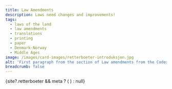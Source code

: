 ```yaml
---
title: Law Amendments
description: Laws need changes and improvements!
tags:
  - laws of the land
  - law amendments
  - translations
  - printing
  - paper
  - Denmark-Norway
  - Middle Ages
image: /images/card-images/retterboeter-introduksjon.jpg
alt: 'First paragraph from the section of Law amendments from the Codex Reenhielmianus (Mh 15, 128r)'
breadcrumb: false
---
```




<SitatHero 
    title='Law Amendments'
    ingress='«… the law book that the honourable lord King Magnus, our father, produced, in some cases does not seem to provide the clear reasoning that people need, and there are more circumstances in the cases than one can expect such a small book to determine.»'  
    footer='A law amendment by Eirik Magnusson’s guardian council, 2 July 1280'
/>
<Spacer height={10}/>

<Container>
    <Spacer height={10}/>
    {site?.retterboeter && meta ? (
    <SubTextsCards items={site.retterboeter} meta={meta} />
  ) : null}
</Container>

